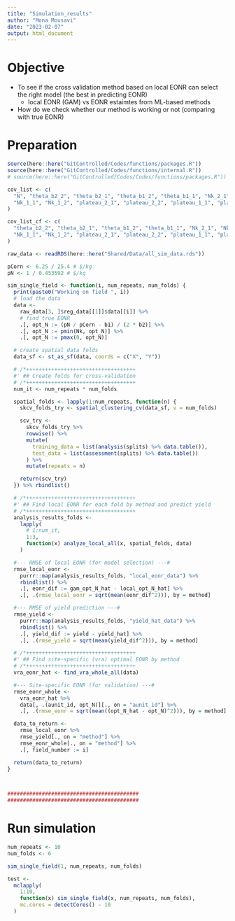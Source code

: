 ```yaml
---
title: "Simulation_results"
author: "Mona Mousavi"
date: "2023-02-07"
output: html_document
---
```


# Objective 

+ To see if the cross validation method based on local EONR can select the right model (the best in predicting EONR)
  - local EONR (GAM) vs EONR estaimtes from ML-based methods
+ How do we check whether our method is working or not (comparing with true EONR)

# Preparation

```r
source(here::here("GitControlled/Codes/functions/packages.R"))
source(here::here("GitControlled/Codes/functions/internal.R"))
# source(here::here("GitControlled/Codes/Codes/functions/packages.R"))
```

```r
cov_list <- c(
  "N", "theta_b2_2", "theta_b2_1", "theta_b1_2", "theta_b1_1", "Nk_2_1", "Nk_2_2",
  "Nk_1_1", "Nk_1_2", "plateau_2_1", "plateau_2_2", "plateau_1_1", "plateau_1_2"
)

cov_list_cf <- c(
  "theta_b2_2", "theta_b2_1", "theta_b1_2", "theta_b1_1", "Nk_2_1", "Nk_2_2",
  "Nk_1_1", "Nk_1_2", "plateau_2_1", "plateau_2_2", "plateau_1_1", "plateau_1_2"
)

raw_data <- readRDS(here::here("Shared/Data/all_sim_data.rds"))

pCorn <- 6.25 / 25.4 # $/kg
pN <- 1 / 0.453592 # $/kg
```


```r

sim_single_field <- function(i, num_repeats, num_folds) {
  print(paste0("Working on field ", i))
  # load the data
  data <-
    raw_data[3, ]$reg_data[[1]]$data[[i]] %>%
    # find true EONR
    .[, opt_N := (pN / pCorn - b1) / (2 * b2)] %>%
    .[, opt_N := pmin(Nk, opt_N)] %>%
    .[, opt_N := pmax(0, opt_N)]

  # create spatial data folds
  data_sf <- st_as_sf(data, coords = c("X", "Y"))

  # /*+++++++++++++++++++++++++++++++++++
  #' ## Create folds for cross-validation
  # /*+++++++++++++++++++++++++++++++++++
  num_it <- num_repeats * num_folds

  spatial_folds <- lapply(1:num_repeats, function(n) {
    skcv_folds_try <- spatial_clustering_cv(data_sf, v = num_folds)

    scv_try <-
      skcv_folds_try %>%
      rowwise() %>%
      mutate(
        training_data = list(analysis(splits) %>% data.table()),
        test_data = list(assessment(splits) %>% data.table())
      ) %>%
      mutate(repeats = n)

    return(scv_try)
  }) %>% rbindlist()

  # /*+++++++++++++++++++++++++++++++++++
  #' ## Find local EONR for each fold by method and predict yield
  # /*+++++++++++++++++++++++++++++++++++
  analysis_results_folds <-
    lapply(
      # 1:num_it,
      1:3,
      function(x) analyze_local_all(x, spatial_folds, data)
    )

  #--- RMSE of local EONR (for model selection) ---#
  rmse_local_eonr <-
    purrr::map(analysis_results_folds, "local_eonr_data") %>%
    rbindlist() %>%
    .[, eonr_dif := gam_opt_N_hat - local_opt_N_hat] %>%
    .[, .(rmse_local_eonr = sqrt(mean(eonr_dif^2))), by = method]

  #--- RMSE of yield prediction ---#
  rmse_yield <-
    purrr::map(analysis_results_folds, "yield_hat_data") %>%
    rbindlist() %>%
    .[, yield_dif := yield - yield_hat] %>%
    .[, .(rmse_yield = sqrt(mean(yield_dif^2))), by = method]

  # /*+++++++++++++++++++++++++++++++++++
  #' ## Find site-specific (vra) optimal EONR by method
  # /*+++++++++++++++++++++++++++++++++++
  vra_eonr_hat <- find_vra_whole_all(data)

  #--- Site-specific EONR (for validation) ---#
  rmse_eonr_whole <-
    vra_eonr_hat %>%
    data[, .(aunit_id, opt_N)][., on = "aunit_id"] %>%
    .[, .(rmse_eonr = sqrt(mean((opt_N_hat - opt_N)^2))), by = method]

  data_to_return <-
    rmse_local_eonr %>%
    rmse_yield[., on = "method"] %>%
    rmse_eonr_whole[., on = "method"] %>%
    .[, field_number := i]

  return(data_to_return)
}



##########################################
##########################################
```

# Run simulation
```r
num_repeats <- 10
num_folds <- 6

sim_single_field(1, num_repeats, num_folds)

test <-
  mclapply(
    1:10,
    function(x) sim_single_field(x, num_repeats, num_folds),
    mc.cores = detectCores() - 10
  )
```